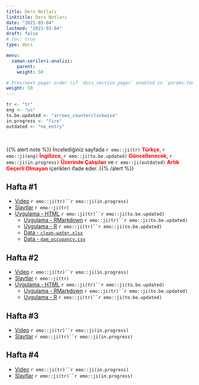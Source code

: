 ```yaml
---
title: Ders Notları
linktitle: Ders Notları
date: "2021-03-04"
lastmod: "2021-03-04"
draft: false
# toc: true
type: docs

menu:
  zaman-serileri-analizi:
    parent: 
    weight: 50

# Prev/next pager order (if `docs_section_pager` enabled in `params.toml`)
weight: 50
---
```


```r
tr <- "tr"
eng <- "us"
to.be.updated <- "arrows_counterclockwise"
in.progress <- "fire"
outdated <- "no_entry"
```

<br>

{{% alert note %}}
İncelediğiniz sayfada `r emo::ji(tr)` <font color="red">**Türkçe**</font>, `r emo::ji(eng)` <font color="red">**İngilizce**</font>, `r emo::ji(to.be.updated)` <font color="red">**Güncellenecek**</font>, `r emo::ji(in.progress)` <font color="red">**Üzerinde Çalışılan**</font> ve `r emo::ji(outdated)` <font color="red">**Artık Geçerli Olmayan**</font> içerikleri ifade eder.
{{% /alert %}}

## Hafta #1
- [Video]() `r emo::ji(tr)``r emo::ji(in.progress)`
- [Slaytlar](`r paste0(zaman.serileri.analizi.path, "Zaman_Serileri_Analizi_-_Hafta_1.pdf")`) `r emo::ji(tr)`
- [Uygulama - HTML](`r paste0(zaman.serileri.analizi.r.link, "Zaman_Serileri_Analizi_-_Hafta_1_Uygulama.html")`) `r emo::ji(tr)``r emo::ji(to.be.updated)`
    + [Uygulama - RMarkdown](`r paste0(zaman.serileri.analizi.r.path, "Hafta_1/", "Zaman_Serileri_Analizi_-_Hafta_1_Uygulama.Rmd")`) `r emo::ji(tr)``r emo::ji(to.be.updated)`
    + [Uygulama - R](`r paste0(zaman.serileri.analizi.r.path, "Hafta_1/", "Zaman_Serileri_Analizi_-_Hafta_1_Uygulama.R")`) `r emo::ji(tr)``r emo::ji(to.be.updated)`
    + [Data - `clean-water.xlsx`](`r paste0(zaman.serileri.analizi.r.path, "Hafta_1/", "clean-water.xlsx")`)
    + [Data - `dam_occupancy.csv`](`r paste0(zaman.serileri.analizi.r.path, "Hafta_1/", "dam_occupancy.csv")`)

## Hafta #2
- [Video]() `r emo::ji(tr)``r emo::ji(in.progress)`
- [Slaytlar](`r paste0(zaman.serileri.analizi.path, "Zaman_Serileri_Analizi_-_Hafta_2.pdf")`) `r emo::ji(tr)`
- [Uygulama - HTML](`r paste0(zaman.serileri.analizi.r.link, "Zaman_Serileri_Analizi_-_Hafta_2_Uygulama.html")`) `r emo::ji(tr)``r emo::ji(to.be.updated)`
    + [Uygulama - RMarkdown](`r paste0(zaman.serileri.analizi.r.path, "Hafta_2/", "Zaman_Serileri_Analizi_-_Hafta_2_Uygulama.Rmd")`) `r emo::ji(tr)``r emo::ji(to.be.updated)`
    + [Uygulama - R](`r paste0(zaman.serileri.analizi.r.path, "Hafta_2/", "Zaman_Serileri_Analizi_-_Hafta_2_Uygulama.R")`) `r emo::ji(tr)``r emo::ji(to.be.updated)`

## Hafta #3
- [Video]() `r emo::ji(tr)``r emo::ji(in.progress)`
- [Slaytlar](`r paste0(zaman.serileri.analizi.path, "Zaman_Serileri_Analizi_-_Hafta_3.pdf")`) `r emo::ji(tr)``r emo::ji(in.progress)`

## Hafta #4
- [Video]() `r emo::ji(tr)``r emo::ji(in.progress)`
- [Slaytlar](`r paste0(zaman.serileri.analizi.path, "Zaman_Serileri_Analizi_-_Hafta_4.pdf")`) `r emo::ji(tr)``r emo::ji(in.progress)`
